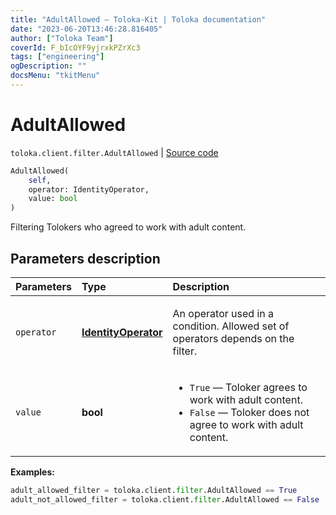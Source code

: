```yaml
---
title: "AdultAllowed — Toloka-Kit | Toloka documentation"
date: "2023-06-20T13:46:28.816405"
author: ["Toloka Team"]
coverId: F_bIcOYF9yjrxkPZrXc3
tags: ["engineering"]
ogDescription: ""
docsMenu: "tkitMenu"
---
```


# AdultAllowed

`toloka.client.filter.AdultAllowed` | [Source code](https://github.com/Toloka/toloka-kit/blob/v1.2.0/src/client/filter.py#L317)

```python
AdultAllowed(
    self,
    operator: IdentityOperator,
    value: bool
)
```

Filtering Tolokers who agreed to work with adult content.

## Parameters description

| Parameters | Type | Description |
| :----------| :----| :-----------|
`operator`|**[IdentityOperator](/docs/toloka-kit/reference/toloka.client.primitives.operators.IdentityOperator)**|<p>An operator used in a condition. Allowed set of operators depends on the filter.</p>
`value`|**bool**|<ul> <li>`True` — Toloker agrees to work with adult content.</li> <li>`False` — Toloker does not agree to work with adult content.</li> </ul>

**Examples:**

```python
adult_allowed_filter = toloka.client.filter.AdultAllowed == True
adult_not_allowed_filter = toloka.client.filter.AdultAllowed == False
```